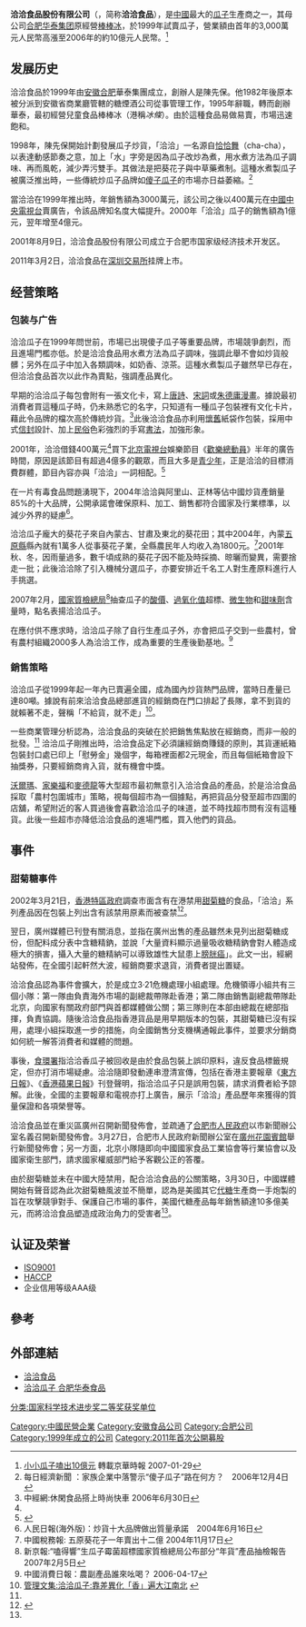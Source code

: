 {{Infobox Company 
|company_name = 洽洽食品股份有限公司
|company_type = [[上市公司|上市公司]]（{{szse|002557}}）
|company_slogan = 快樂的味道
|foundation =1999年
|location = {{CHN}}[[安徽|安徽]][[合肥市|合肥市]]经济技术开发区莲花路1599号
| key_people = 創辦人：[[陳先保|陳先保]]
| industry = 食品
| revenue = {{increase}}52.9億人民币（2020年）
| net_income = {{increase}}7.9億人民币（2020年）
| assets = {{increase}} 69.83億人民币（2020年）
| parent = [[华泰集团|华泰集团]]41.64％
| homepage  = [http://www.qiaqiafood.com www.qiaqiafood.com]
}}

'''洽洽食品股份有限公司'''（{{szse|002557}}，简称'''洽洽食品'''），是[[中國|中國]]最大的[[瓜子|瓜子]]生產商之一，其母公司[[合肥|合肥]][[华泰集团|华泰集团]]原經營[[棒棒冰|棒棒冰]]，於1999年試賣瓜子，營業額由首年的3,000萬元人民幣高漲至2006年的約10億元人民幣。<ref>[http://www.chinajilin.com.cn/agriculture/content/2007-01/29/content_715793.htm 小小瓜子嗑出10億元] {{webarchive|url=https://web.archive.org/web/20070927180104/http://www.chinajilin.com.cn/agriculture/content/2007-01/29/content_715793.htm |date=2007-09-27 }} 轉載京華時報  2007-01-29</ref>

==发展历史==
洽洽食品於1999年由[[安徽|安徽]][[合肥|合肥]]華泰集團成立，創辦人是陳先保。他1982年後原本被分派到安徽省商業廳管轄的糖煙酒公司從事管理工作，1995年辭職，轉而創辦華泰，最初經營兒童食品棒棒冰（港稱''冰條''）。由於這種食品易做易賣，市場迅速飽和。

1998年，陳先保開始計劃發展瓜子炒貨，「洽洽」一名源自[[恰恰舞|恰恰舞]]（cha-cha），以表達動感節奏之意，加上「水」字旁是因為瓜子改炒為煮，用水煮方法為瓜子調味、再而風乾，減少弄污雙手。其做法是把葵花子與中草藥煮制。這種水煮製瓜子被廣泛推出時，一些傳統炒瓜子品牌如[[傻子瓜子|傻子瓜子]]的市場亦日益萎縮。<ref>每日經濟新聞 ：家族企業中落警示“傻子瓜子”路在何方？　2006年12月4日</ref>

當洽洽在1999年推出時，年銷售額為3000萬元，該公司之後以400萬元在[[中國中央電視台|中國中央電視台]]賣廣告，令該品牌知名度大幅提升。2000年「洽洽」瓜子的銷售額為1億元，翌年增至4億元。

2001年8月9日，洽洽食品股份有限公司成立于合肥市国家级经济技术开发区。

2011年3月2日，洽洽食品在[[深圳交易所|深圳交易所]]挂牌上市。

==经营策略==
===包装与广告===
洽洽瓜子在1999年問世前，市場已出現傻子瓜子等重要品牌，市場競爭劇烈，而且進場門檻亦低。於是洽洽食品用水煮方法為瓜子調味，強調此舉不會如炒貨般髒；另外在瓜子中加入各類調味，如奶香、涼茶。這種水煮製瓜子雖然早已存在，但洽洽食品首次以此作為賣點，強調產品異化。

早期的洽洽瓜子每包會附有一張文化卡，寫上[[唐詩|唐詩]]、[[宋詞|宋詞]]或[[朱德庸|朱德庸]][[漫畫|漫畫]]。據說最初消費者買這種瓜子時，仍未熟悉它的名字，只知道有一種瓜子包裝裡有文化卡片，藉此令品牌的檔次高於傳統炒貨。<ref name="#1">中經網:休閑食品搭上時尚快車 2006年6月30日</ref>此後洽洽食品亦利用[[懷舊|懷舊]]紙袋作包裝，採用中式[[信封|信封]]設計、加上[[民俗|民俗]]色彩強烈的手寫[[書法|書法]]，加強形象。

2001年，洽洽借錢400萬元<ref name="#1"/>買下[[北京電視台|北京電視台]]娛樂節目《[[歡樂總動員|歡樂總動員]]》半年的廣告時間，原因是該節目有超過4億多的觀眾，而且大多是[[青少年|青少年]]，正是洽洽的目標消費群體，節目內容亦與「洽洽」一詞相配。<ref name="#2">{{Cite web |url=http://info.china.alibaba.com/news/detail/v8-d5910773.html |title=阿里巴巴：洽洽瓜子營銷案例 |access-date=2007-03-13 |archive-date=2007-03-13 |archive-url=https://web.archive.org/web/20070313211202/http://info.china.alibaba.com/news/detail/v8-d5910773.html |dead-url=no }}</ref>

在一片有毒食品問題湧現下，2004年洽洽與阿里山、正林等佔中國炒貨產銷量85%的十大品牌，公開承諾會確保原料、加工、銷售都符合國家及行業標準，以減少外界的疑慮<ref>人民日報(海外版)：炒貨十大品牌做出質量承諾　2004年6月16日</ref>。

洽洽瓜子龐大的葵花子來自內蒙古、甘肅及東北的葵花田；其中2004年，內蒙[[五原縣|五原縣]]縣內就有1萬多人從事葵花子業，全縣農民年人均收入為1800元。<ref>中國稅務報: 五原葵花子一年賣出十二億 2004年11月17日</ref>2001年秋、冬，因雨量過多，數千頃成熟的葵花子因不能及時採摘、晾曬而變異，需要捨走一批；此後洽洽除了引入機械分選瓜子，亦要安排近千名工人對生產原料進行人手挑選。

2007年2月，[[國家質檢總局|國家質檢總局]]<ref>新京報:“嗑得響”生瓜子霉菌超標國家質檢總局公布部分“年貨”產品抽檢報告 2007年2月5日</ref>抽查瓜子的[[酸價|酸價]]、[[過氧化值|過氧化值]]超標、[[微生物|微生物]]和[[甜味劑|甜味劑]]含量時，點名表揚洽洽瓜子。

在應付供不應求時，洽洽瓜子除了自行生產瓜子外，亦會把瓜子交到一些農村，曾有農村組織2000多人為洽洽工作，成為重要的生產後勤基地。<ref> 中國消費日報：農副產品誰來吆喝？ 2006-04-17</ref>

===銷售策略===
洽洽瓜子從1999年起一年內已賣遍全國，成為國內炒貨熱門品牌，當時日產量已達80噸。據說有前來洽洽食品總部進貨的經銷商在門口排起了長隊，拿不到貨的就賴著不走，聲稱「不給貨，就不走」<ref>[http://scholar.ilib.cn/abstract.aspx?A=jyygl200207017 管理文集:洽洽瓜子:靠差異化「香」遍大江南北] {{webarchive|url=https://web.archive.org/web/20070927212959/http://scholar.ilib.cn/abstract.aspx?A=jyygl200207017 |date=2007-09-27 }}</ref>。

一些商業管理分析認為，洽洽食品的突破在於把銷售焦點放在經銷商，而非一般的批發。<ref name="#2"/>
洽洽瓜子剛推出時，洽洽食品定下必須讓經銷商賺錢的原則，其貨運紙箱包裝封口處已印上「慰勞金」幾個字，每箱裡面都2元現金，而且每個紙箱會設下抽獎券，只要經銷商肯入貨，就有機會中獎。

[[沃爾瑪|沃爾瑪]]、[[家樂福|家樂福]]和[[麥德龍|麥德龍]]等大型超市最初無意引入洽洽食品的產品，於是洽洽食品採取「農村包圍城市」策略，視每個超市為一個據點，再把貨品分發至超市四圍的店舖，希望附近的客人買過後會喜歡洽洽瓜子的味道，並不時找超市問有沒有這種貨。此後一些超市亦降低洽洽食品的進場門檻，買入他們的貨品。

==事件==
===甜菊糖事件===
2002年3月21日，[[香港特區政府|香港特區政府]]調查市面含有在港禁用[[甜菊糖|甜菊糖]]的食品，「洽洽」系列產品因在包裝上列出含有該禁用原素而被查禁<ref name="#3">{{Cite web |url=http://www.88088.com/manager/qywh/2006/1207/126279.shtml |title=中國溫州商會網：「洽洽」香瓜子「甜菊風波」危機管理案例 |access-date=2007-03-13 |archive-date=2016-03-05 |archive-url=https://web.archive.org/web/20160305122920/http://www.88088.com/manager/qywh/2006/1207/126279.shtml |dead-url=no }}</ref>。

翌日，廣州媒體已刊登有關消息，並指在廣州出售的產品雖然未見列出甜菊糖成份，但配料成分表中含糖精鈉，並說「大量資料顯示過量吸收糖精鈉會對人體造成極大的損害，攝入大量的糖精納可以導致雄性大鼠患上[[膀胱癌|膀胱癌]]」。此文一出，經網站發佈，在全國引起軒然大波，經銷商要求退貨，消費者提出置疑。

洽洽食品認為事件會擴大，於是成立3·21危機處理小組處理。危機領導小組共有三個小隊：第一隊由負責海外市場的副總裁帶隊赴香港；第二隊由銷售副總裁帶隊赴北京，向國家有關政府部門與首都媒體做公關；第三隊則在本部由總裁在總部指揮，負責協調。隨後洽洽食品指香港貨品是用早期版本的包裝，其甜菊糖已沒有採用，處理小組採取進一步的措施，向全國銷售分支機構通報此事件，並要求分銷商如何統一解答消費者和媒體的問題。

事後，[[食環署|食環署]]指洽洽香瓜子被回收是由於食品包裝上誤印原料，違反食品標籤規定，但亦打消市場疑慮。洽洽隨即發動連串澄清宣傳，包括在香港主要報章《[[東方日報|東方日報]]》、《[[香港蘋果日報|香港蘋果日報]]》刊登聲明，指洽洽瓜子只是誤用包裝，請求消費者給予諒解。此後，全國的主要報章和電視亦打上廣告，展示「洽洽」產品歷年來獲得的質量保證和各項榮譽等。

洽洽食品並在重災區廣州召開新聞發佈會，並疏通了[[合肥市人民政府|合肥市人民政府]]以市新聞辦公室名義召開新聞發佈會。3月27日，合肥市人民政府新聞辦公室在[[廣州花園賓館|廣州花園賓館]]舉行新聞發佈會；另一方面，北京小隊隨即向中國國家食品工業協會等行業協會以及國家衛生部門，請求國家權威部門給予客觀公正的答覆。

由於甜菊糖並未在中國大陸禁用，配合洽洽食品的公關策略，3月30日，中國媒體開始有聲音認為此次甜菊糖風波並不簡單，認為是美國其它[[代糖|代糖]]生產商一手炮製的旨在攻擊競爭對手、保護自己市場的事件，美國代糖產品每年銷售額達10多億美元，而將洽洽食品塑造成政治角力的受害者<ref name="#3"/>。

== 认证及荣誉 ==
*[[ISO9001|ISO9001]]
*[[HACCP|HACCP]]
*企业信用等级AAA级
==參考==

<div class="references-small">
<references />
</div>

==外部連結==
*[http://www.qiaqiafood.com 洽洽食品] {{Wayback|url=http://www.qiaqiafood.com/ |date=20210310212401 }}
*[http://www.huataigroup.com 洽洽瓜子 合肥华泰食品] {{Wayback|url=http://www.huataigroup.com/ |date=20210119201739 }}

[[Category:中國民營企業|Category:中國民營企業]]
[[Category:安徽食品公司|Category:安徽食品公司]]
[[Category:合肥公司|Category:合肥公司]]
[[Category:1999年成立的公司|Category:1999年成立的公司]]
[[Category:2011年首次公開募股|Category:2011年首次公開募股]]
[[分类:国家科学技术进步奖二等奖获奖单位|分类:国家科学技术进步奖二等奖获奖单位]]